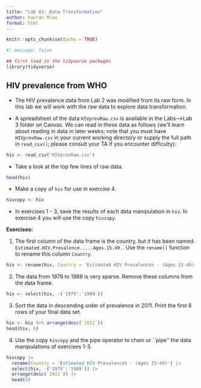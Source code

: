 ```yaml
---
title: "Lab 03: Data Transformation"
author: haoran Miao
format: html
---
```




```r
knitr::opts_chunk$set(echo = TRUE)
```

```r
#| message: false

## first load in the tidyverse packages
library(tidyverse)
```



## HIV prevalence from WHO

- The HIV prevalence data from Lab 2 was modified from its raw form. 
In this lab we will work with the raw data to explore data transformation.

- A spreadsheet of the data `HIVprevRaw.csv` is available in 
the Labs-->Lab 3 folder on Canvas. We 
can read in these data as follows (we'll learn about reading in data in later 
weeks; note that you must have `HIVprevRaw.csv` in your current working 
directory or supply the full path in `read_csv()`; 
please consult your TA if you encounter difficulty):

```r
hiv <- read_csv("HIVprevRaw.csv")
```

- Take a look at the top few lines of raw data.

```r
head(hiv)
```

- Make a copy of `hiv` for use in exercise 4.

```r
hivcopy <- hiv
```


- In exercises 1 - 3, save the results of each data manipulation in 
`hiv`. In exercise 4  you will use the copy `hivcopy`.


**Exercises:**


1. The first column of the data frame is the country, but it
has been named:
`Estimated.HIV.Prevalence.....Ages.15.49.`.
Use the `rename()` function to rename this column  `Country`.

```r
hiv <- rename(hiv, Country = 'Estimated HIV Prevalence% - (Ages 15-49)')


```


2. The data from 1979 to 1989 is very sparse. Remove these
columns from the data frame.

```r
hiv <- select(hiv, -('1979':'1989'))

```


3. Sort the data in descending order of prevalence in 2011. 
Print the first 6 rows of 
your final data set.

```r
hiv <- hiv %>% arrange(desc(`2011`))
head(hiv, 6)

```


4. Use the copy `hivcopy` and the pipe operator to chain or ``pipe'' the data manipulations 
of exercises 1-3.

```r

hivcopy |>
  rename(Country = 'Estimated HIV Prevalence% - (Ages 15-49)') |>
  select(hiv, -('1979':'1989')) |>
  arrange(desc(`2011`)) |>
  head(6) 

  

```


